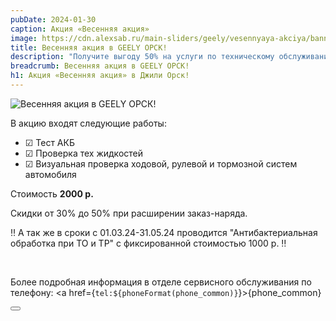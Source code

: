 ```yaml
---
pubDate: 2024-01-30
caption: Акция «Весенняя акция»
image: https://cdn.alexsab.ru/main-sliders/geely/vesennyaya-akciya/banner_767x575.webp
title: Весенняя акция в GEELY ОРСК!
description: "Получите выгоду 50% на услуги по техническому обслуживанию автомобиля"
breadcrumb: Весенняя акция в GEELY ОРСК!
h1: Акция «Весенняя акция» в Джили Орск!
---
```



<picture>
    <source media="(min-width: 1200px)" srcset="https://cdn.alexsab.ru/main-sliders/geely/vesennyaya-akciya/banner_1920x637.webp" />
    <source media="(min-width: 942px)" srcset="https://cdn.alexsab.ru/main-sliders/geely/vesennyaya-akciya/banner_941x460.webp" />
    <source media="(min-width: 576px)" srcset="https://cdn.alexsab.ru/main-sliders/geely/vesennyaya-akciya/banner_767x575.webp" />
    <source media="(min-width: 320px)" srcset="https://cdn.alexsab.ru/main-sliders/geely/vesennyaya-akciya/banner_1280x1280.webp" />
    <img src="https://cdn.alexsab.ru/main-sliders/geely/vesennyaya-akciya/banner_1920x637.webp" class="w-full" alt="Весенняя акция в GEELY ОРСК!" />
</picture>
<br/>

В акцию входят следующие работы:

- ☑ Тест АКБ
- ☑ Проверка тех жидкостей
- ☑ Визуальная проверка ходовой, рулевой и тормозной систем автомобиля

Стоимость **2000 р.**

Скидки от 30% до 50% при расширении заказ-наряда.

‼ А так же в сроки с 01.03.24-31.05.24 проводится "Антибактериальная обработка при ТО и ТР" с фиксированной стоимостью 1000 р. ‼

&nbsp;

Более подробная информация в отделе сервисного обслуживания по телефону: <a href={`tel:${phoneFormat(phone_common)}`}>{phone_common}</a>

<div class="flex justify-center mt-10 mb-5">
    <Button
        classes="popup-link block !px-4 xl:!px-8 !py-2 xl:!py-3 !text-white !no-underline"
        url="#common-modal"
        title="Подробнее"
        dataTitle="Заказать обратный звонок"
        dataFormName={`Весенняя акция в GEELY ОРСК`}
    />
</div>
